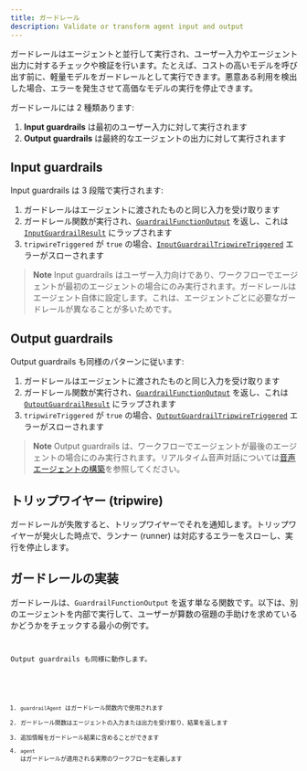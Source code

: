 ```yaml
---
title: ガードレール
description: Validate or transform agent input and output
---
```



ガードレールはエージェントと並行して実行され、ユーザー入力やエージェント出力に対するチェックや検証を行います。たとえば、コストの高いモデルを呼び出す前に、軽量モデルをガードレールとして実行できます。悪意ある利用を検出した場合、エラーを発生させて高価なモデルの実行を停止できます。

ガードレールには 2 種類あります:

1. **Input guardrails** は最初のユーザー入力に対して実行されます
2. **Output guardrails** は最終的なエージェントの出力に対して実行されます

## Input guardrails

Input guardrails は 3 段階で実行されます:

1. ガードレールはエージェントに渡されたものと同じ入力を受け取ります
2. ガードレール関数が実行され、[`GuardrailFunctionOutput`](/openai-agents-js/openai/agents/interfaces/guardrailfunctionoutput) を返し、これは [`InputGuardrailResult`](/openai-agents-js/openai/agents/interfaces/inputguardrailresult) にラップされます
3. `tripwireTriggered` が `true` の場合、[`InputGuardrailTripwireTriggered`](/openai-agents-js/openai/agents/classes/inputguardrailtripwiretriggered) エラーがスローされます

> **Note**
> Input guardrails はユーザー入力向けであり、ワークフローでエージェントが最初のエージェントの場合にのみ実行されます。ガードレールはエージェント自体に設定します。これは、エージェントごとに必要なガードレールが異なることが多いためです。

## Output guardrails

Output guardrails も同様のパターンに従います:

1. ガードレールはエージェントに渡されたものと同じ入力を受け取ります
2. ガードレール関数が実行され、[`GuardrailFunctionOutput`](/openai-agents-js/openai/agents/interfaces/guardrailfunctionoutput) を返し、これは [`OutputGuardrailResult`](/openai-agents-js/openai/agents/interfaces/outputguardrailresult) にラップされます
3. `tripwireTriggered` が `true` の場合、[`OutputGuardrailTripwireTriggered`](/openai-agents-js/openai/agents/classes/outputguardrailtripwiretriggered) エラーがスローされます

> **Note**
> Output guardrails は、ワークフローでエージェントが最後のエージェントの場合にのみ実行されます。リアルタイム音声対話については[音声エージェントの構築](/openai-agents-js/ja/guides/voice-agents/build#guardrails)を参照してください。

## トリップワイヤー (tripwire)

ガードレールが失敗すると、トリップワイヤーでそれを通知します。トリップワイヤーが発火した時点で、ランナー (runner) は対応するエラーをスローし、実行を停止します。

## ガードレールの実装

ガードレールは、`GuardrailFunctionOutput` を返す単なる関数です。以下は、別のエージェントを内部で実行して、ユーザーが算数の宿題の手助けを求めているかどうかをチェックする最小の例です。

<Code
  lang="typescript"
  code={inputGuardrailExample}
  title="Input guardrail example"
/>

Output guardrails も同様に動作します。

<Code
  lang="typescript"
  code={outputGuardrailExample}
  title="Output guardrail example"
/>

1. `guardrailAgent` はガードレール関数内で使用されます
2. ガードレール関数はエージェントの入力または出力を受け取り、結果を返します
3. 追加情報をガードレール結果に含めることができます
4. `agent` はガードレールが適用される実際のワークフローを定義します
